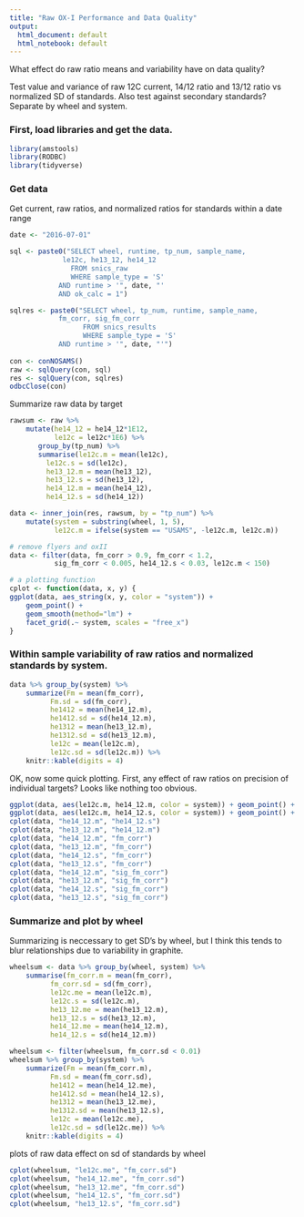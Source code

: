 ```yaml
---
title: "Raw OX-I Performance and Data Quality"
output:
  html_document: default
  html_notebook: default
---
```


What effect do raw ratio means and variability have on data quality?

Test value and variance of raw 12C current, 14/12 ratio and 13/12 ratio vs
normalized SD of standards. Also test against secondary standards? Separate by
wheel and system.

### First, load libraries and get the data.

```r
library(amstools)
library(RODBC)
library(tidyverse)
```

### Get data

Get current, raw ratios, and normalized ratios for standards within a date range

```r
date <- "2016-07-01"

sql <- paste0("SELECT wheel, runtime, tp_num, sample_name, 
	         le12c, he13_12, he14_12
               FROM snics_raw
               WHERE sample_type = 'S'
		    AND runtime > '", date, "'
		    AND ok_calc = 1")

sqlres <- paste0("SELECT wheel, tp_num, runtime, sample_name, 
		    fm_corr, sig_fm_corr
                  FROM snics_results
                  WHERE sample_type = 'S'
		    AND runtime > '", date, "'")
          
con <- conNOSAMS()
raw <- sqlQuery(con, sql)
res <- sqlQuery(con, sqlres)
odbcClose(con)
```

Summarize raw data by target
```r
rawsum <- raw %>% 
	mutate(he14_12 = he14_12*1E12, 
	       le12c = le12c*1E6) %>% 
       group_by(tp_num) %>% 
       summarise(le12c.m = mean(le12c),
		 le12c.s = sd(le12c),
		 he13_12.m = mean(he13_12),
		 he13_12.s = sd(he13_12),
		 he14_12.m = mean(he14_12),
		 he14_12.s = sd(he14_12))

data <- inner_join(res, rawsum, by = "tp_num") %>% 
	mutate(system = substring(wheel, 1, 5), 
	       le12c.m = ifelse(system == "USAMS", -le12c.m, le12c.m))

# remove flyers and oxII
data <- filter(data, fm_corr > 0.9, fm_corr < 1.2, 
	       sig_fm_corr < 0.005, he14_12.s < 0.03, le12c.m < 150)

# a plotting function
cplot <- function(data, x, y) {
ggplot(data, aes_string(x, y, color = "system")) + 
    geom_point() + 
    geom_smooth(method="lm") + 
    facet_grid(.~ system, scales = "free_x")
}
```

### Within sample variability of raw ratios and normalized standards by system.
```r
data %>% group_by(system) %>% 
	summarize(Fm = mean(fm_corr),
		  Fm.sd = sd(fm_corr),
		  he1412 = mean(he14_12.m),
		  he1412.sd = sd(he14_12.m),
		  he1312 = mean(he13_12.m),
		  he1312.sd = sd(he13_12.m),
		  le12c = mean(le12c.m),
		  le12c.sd = sd(le12c.m)) %>%
	knitr::kable(digits = 4)

```

OK, now some quick plotting. First, any effect of raw ratios on precision of
individual targets? Looks like nothing too obvious.

```r
ggplot(data, aes(le12c.m, he14_12.m, color = system)) + geom_point() + geom_smooth(method="lm") + facet_grid(system ~ ., scales = "free_y")
ggplot(data, aes(le12c.m, he14_12.s, color = system)) + geom_point() + geom_smooth(method="lm") + facet_grid(system ~ ., scales = "free_x")
cplot(data, "he14_12.m", "he14_12.s")
cplot(data, "he13_12.m", "he14_12.m")
cplot(data, "he14_12.m", "fm_corr")
cplot(data, "he13_12.m", "fm_corr")
cplot(data, "he14_12.s", "fm_corr")
cplot(data, "he13_12.s", "fm_corr")
cplot(data, "he14_12.m", "sig_fm_corr")
cplot(data, "he13_12.m", "sig_fm_corr")
cplot(data, "he14_12.s", "sig_fm_corr")
cplot(data, "he13_12.s", "sig_fm_corr")
```

### Summarize and plot by wheel 

Summarizing is neccessary to get SD's by wheel, but I think this tends to blur
relationships due to variability in graphite.

```r
wheelsum <- data %>% group_by(wheel, system) %>% 
	summarise(fm_corr.m = mean(fm_corr),
		  fm_corr.sd = sd(fm_corr),
		  le12c.me = mean(le12c.m),
		  le12c.s = sd(le12c.m),
		  he13_12.me = mean(he13_12.m),
		  he13_12.s = sd(he13_12.m),
		  he14_12.me = mean(he14_12.m),
		  he14_12.s = sd(he14_12.m))

wheelsum <- filter(wheelsum, fm_corr.sd < 0.01)
wheelsum %>% group_by(system) %>% 
	summarize(Fm = mean(fm_corr.m),
		  Fm.sd = mean(fm_corr.sd),
		  he1412 = mean(he14_12.me),
		  he1412.sd = mean(he14_12.s),
		  he1312 = mean(he13_12.me),
		  he1312.sd = mean(he13_12.s),
		  le12c = mean(le12c.me),
		  le12c.sd = sd(le12c.me)) %>%
	knitr::kable(digits = 4)
```

plots of raw data effect on sd of standards by wheel

```r
cplot(wheelsum, "le12c.me", "fm_corr.sd")
cplot(wheelsum, "he14_12.me", "fm_corr.sd")
cplot(wheelsum, "he13_12.me", "fm_corr.sd")
cplot(wheelsum, "he14_12.s", "fm_corr.sd")
cplot(wheelsum, "he13_12.s", "fm_corr.sd")
```
